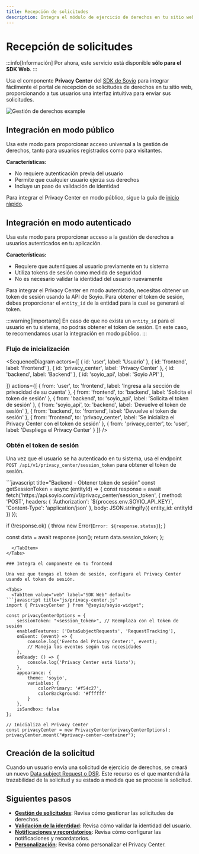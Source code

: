 ```yaml
---
title: Recepción de solicitudes
description: Integra el módulo de ejercicio de derechos en tu sitio web usando el componente Privacy Center del SDK de Soyio
---
```



# Recepción de solicitudes

:::info[Información]
Por ahora, este servicio está disponible **sólo para el SDK Web**.
:::

Usa el componente **Privacy Center** del [SDK de Soyio](https://github.com/Soyio-id/soy-io-widget) para integrar fácilmente el portal de recepción de solicitudes de derechos en tu sitio web, proporcionando a tus usuarios una interfaz intuitiva para enviar sus solicitudes.

<img src="/img/ejemplo-privacy-center-dsr.png" alt="Gestión de derechos example"/>

## Integración en modo público

Usa este modo para proporcionar acceso universal a la gestión de derechos, tanto para usuarios registrados como para visitantes.

**Características:**
- No requiere autenticación previa del usuario
- Permite que cualquier usuario ejerza sus derechos
- Incluye un paso de validación de identidad

Para integrar el Privacy Center en modo público, sigue la guía de [inicio rápido](./quickstart.mdx).

## Integración en modo autenticado

Usa este modo para proporcionar acceso a la gestión de derechos a usuarios autenticados en tu aplicación.

**Características:**
- Requiere que autentiques al usuario previamente en tu sistema
- Utiliza tokens de sesión como medida de seguridad
- No es necesario validar la identidad del usuario nuevamente

Para integrar el Privacy Center en modo autenticado, necesitas obtener un token de sesión usando la API de Soyio. Para obtener el token de sesión, debes proporcionar el `entity_id` de la entidad para la cual se generará el token.

:::warning[Importante]
En caso de que no exista un `entity_id` para el usuario en tu sistema, no podrás obtener el token de sesión. En este caso, te recomendamos usar la integración en modo público.
:::

### Flujo de inicialización

<SequenceDiagram
  actors={[
    { id: 'user', label: 'Usuario' },
    { id: 'frontend', label: 'Frontend' },
    { id: 'privacy_center', label: 'Privacy Center' },
    { id: 'backend', label: 'Backend' },
    { id: 'soyio_api', label: 'Soyio API' },

  ]}
  actions={[
    {
      from: 'user',
      to: 'frontend',
      label: 'Ingresa a la sección de privacidad de su cuenta'
    },
    {
      from: 'frontend',
      to: 'backend',
      label: 'Solicita el token de sesión'
    },
    {
      from: 'backend',
      to: 'soyio_api',
      label: 'Solicita el token de sesión'
    },
    {
      from: 'soyio_api',
      to: 'backend',
      label: 'Devuelve el token de sesión'
    },
    {
      from: 'backend',
      to: 'frontend',
      label: 'Devuelve el token de sesión'
    },
    {
      from: 'frontend',
      to: 'privacy_center',
      label: 'Se inicializa el Privacy Center con el token de sesión'
    },
    {
      from: 'privacy_center',
      to: 'user',
      label: 'Despliega el Privacy Center'
    }
  ]}
/>

### Obtén el token de sesión

Una vez que el usuario se ha autenticado en tu sistema, usa el endpoint `POST /api/v1/privacy_center/session_token` para obtener el token de sesión.

<Tabs>
  <TabItem value="web" label="SDK Web" default>
```javascript title="Backend - Obtener token de sesión"
const getSessionToken = async (entityId) => {
  const response = await fetch('https://api.soyio.com/v1/privacy_center/session_token', {
    method: 'POST',
    headers: {
      'Authorization': `${process.env.SOYIO_API_KEY}`,
      'Content-Type': 'application/json'
    },
    body: JSON.stringify({
      entity_id: entityId
    })
  });
  
  if (!response.ok) {
    throw new Error(`Error: ${response.status}`);
  }
  
  const data = await response.json();
  return data.session_token;
};
```
  </TabItem>
</Tabs>

### Integra el componente en tu frontend

Una vez que tengas el token de sesión, configura el Privacy Center usando el token de sesión.

<Tabs>
  <TabItem value="web" label="SDK Web" default>
```javascript title="js/privacy-center.js"
import { PrivacyCenter } from "@soyio/soyio-widget";

const privacyCenterOptions = {
    sessionToken: "<session_token>", // Reemplaza con el token de sesión
    enabledFeatures: ['DataSubjectRequests', 'RequestTracking'],
    onEvent: (event) => {
        console.log('Evento del Privacy Center:', event);
        // Maneja los eventos según tus necesidades
    },
    onReady: () => {
        console.log('Privacy Center está listo');
    },
    appearance: {
        theme: 'soyio',
        variables: {
            colorPrimary: '#f54c27',
            colorBackground: '#ffffff'
        }
    },
    isSandbox: false
};

// Inicializa el Privacy Center
const privacyCenter = new PrivacyCenter(privacyCenterOptions);
privacyCenter.mount("#privacy-center-container");
```
  </TabItem>
</Tabs>

## Creación de la solicitud

Cuando un usuario envía una solicitud de ejercicio de derechos, se creará un nuevo [Data subject Request o DSR](../../api/resources/schemas/datasubjectrequest). Este recurso es el que mantendrá la trazabilidad de la solicitud y su estado a medida que se procese la solicitud.

## Siguientes pasos

- [**Gestión de solicitudes**](./requests-management.mdx): Revisa cómo gestionar las solicitudes de derechos.
- [**Validación de la identidad**](./requests-validation.mdx): Revisa cómo validar la identidad del usuario.
- [**Notificaciones y recordatorios**](./notifications.mdx): Revisa cómo configurar las notificaciones y recordatorios.
- [**Personalización**](../consent/customization): Revisa cómo personalizar el Privacy Center.